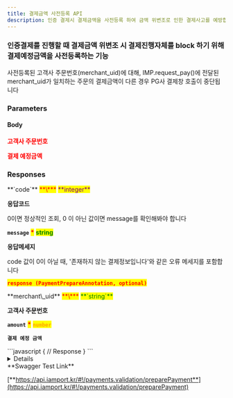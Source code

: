 ```yaml
---
title: 결제금액 사전등록 API
description: 인증 결제시 결제금액을 사전등록 하여 금액 위변조로 인한 결제사고를 예방합니다.
---
```



### 인증결제를 진행할 때 결제금액 위변조 시 결제진행자체를 block 하기 위해 결제예정금액을 사전등록하는 기능

<Swagger method="post" path="/payments/prepare" baseUrl="https://api.iamport.kr" summary="결제 금액을 사전 등록합니다.">
<SwaggerDescription>
사전등록된 고객사 주문번호(merchant_uid)에 대해, IMP.request_pay()에 전달된 merchant_uid가 일치하는 주문의 결제금액이 다른 경우 PG사 결제창 호출이 중단됩니다

</SwaggerDescription>

### Parameters

#### Body

<SwaggerParameter name="merchant_uid" type="String" required="true">
<mark style="color:red;">

**고객사 주문번호**

</mark>

</SwaggerParameter>
<SwaggerParameter name="amount" type="double" required="true">
<mark style="color:red;">

**결제 예정금액**

</mark>

 

</SwaggerParameter>

### Responses

<SwaggerResponse status="200: OK" description="성공">
<Tabs>
<Tab title="PaymentPrepareResponse">
**`code`** <mark style="color:red;">**\***</mark> <mark style="color:purple;">**integer**</mark>

**응답코드**

0이면 정상적인 조회, 0 이 아닌 값이면 message를 확인해봐야 합니다

**`message`** <mark style="color:red;">**\***</mark> <mark style="color:green;">**string**</mark>

**응답메세지**

code 값이 0이 아닐 때, '존재하지 않는 결제정보입니다'와 같은 오류 메세지를 포함합니다

<mark style="color:red;">**`response (PaymentPrepareAnnotation, optional)`**</mark>

</Tab>
</Tabs>

<Tabs>
<Tab title="PaymentPrepareAnnotation">
**merchant\_uid** <mark style="color:red;">**\***</mark> <mark style="color:green;">**`string`**</mark>

**고객사 주문번호**

**`amount`** <mark style="color:red;">**\***</mark> <mark style="color:orange;">**`number`**</mark>  

**`결제 예정 금액`**

</Tab>
</Tabs>

</SwaggerResponse>

<SwaggerResponse status="401: Unauthorized" description="인증 Token이 전달되지 않았거나 유효하지 않은 경우">
```javascript
{
    // Response
}
```

</SwaggerResponse>

</Swagger>

<Details>
<p slot="summary">Response Model Schema</p>

```json
{
  "code": 0,
  "message": "string",
  "response": {
    "merchant_uid": "string",
    "amount": 0
  }
}
```

</Details>

<Hint style="success">
**Swagger Test Link**

[**https://api.iamport.kr/#!/payments.validation/preparePayment**](https://api.iamport.kr/#!/payments.validation/preparePayment)
</Hint>
